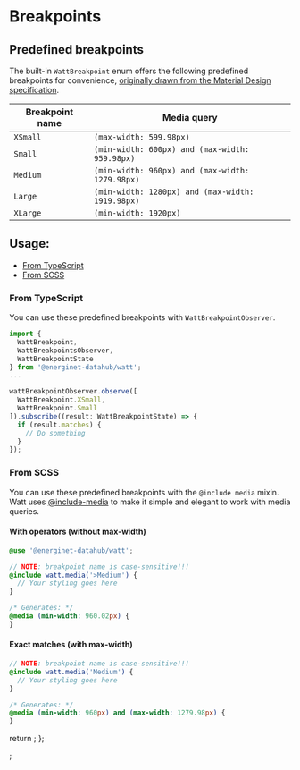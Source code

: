 
<Meta title="Foundations/Layout/Breakpoints" />

# Breakpoints

## Predefined breakpoints

The built-in `WattBreakpoint` enum offers the following predefined breakpoints for convenience,
[originally drawn from the Material Design
specification](https://material.io/archive/guidelines/layout/responsive-ui.html).

| Breakpoint name | Media query                                      |
| --------------- | ------------------------------------------------ |
| `XSmall`        | `(max-width: 599.98px)`                          |
| `Small`         | `(min-width: 600px) and (max-width: 959.98px)`   |
| `Medium`        | `(min-width: 960px) and (max-width: 1279.98px)`  |
| `Large`         | `(min-width: 1280px) and (max-width: 1919.98px)` |
| `XLarge`        | `(min-width: 1920px)`                            |

## Usage:

- [From TypeScript](#from-typescript)
- [From SCSS](#from-scss)

### From TypeScript

You can use these predefined breakpoints with `WattBreakpointObserver`.

```typescript
import {
  WattBreakpoint,
  WattBreakpointsObserver,
  WattBreakpointState
} from '@energinet-datahub/watt';
...

wattBreakpointObserver.observe([
  WattBreakpoint.XSmall,
  WattBreakpoint.Small
]).subscribe((result: WattBreakpointState) => {
  if (result.matches) {
    // Do something
  }
});
```

### From SCSS

You can use these predefined breakpoints with the `@include media` mixin.
Watt uses [@include-media](https://eduardoboucas.github.io/include-media/) to make it simple and elegant to work with media queries.

#### With operators (without max-width)

```scss
@use '@energinet-datahub/watt';

// NOTE: breakpoint name is case-sensitive!!!
@include watt.media('>Medium') {
  // Your styling goes here
}

/* Generates: */
@media (min-width: 960.02px) {
}
```

#### Exact matches (with max-width)

```scss
// NOTE: breakpoint name is case-sensitive!!!
@include watt.media('Medium') {
  // Your styling goes here
}

/* Generates: */
@media (min-width: 960px) and (max-width: 1279.98px) {
}
```

  return <SyntaxHighlighter />;
};

;
